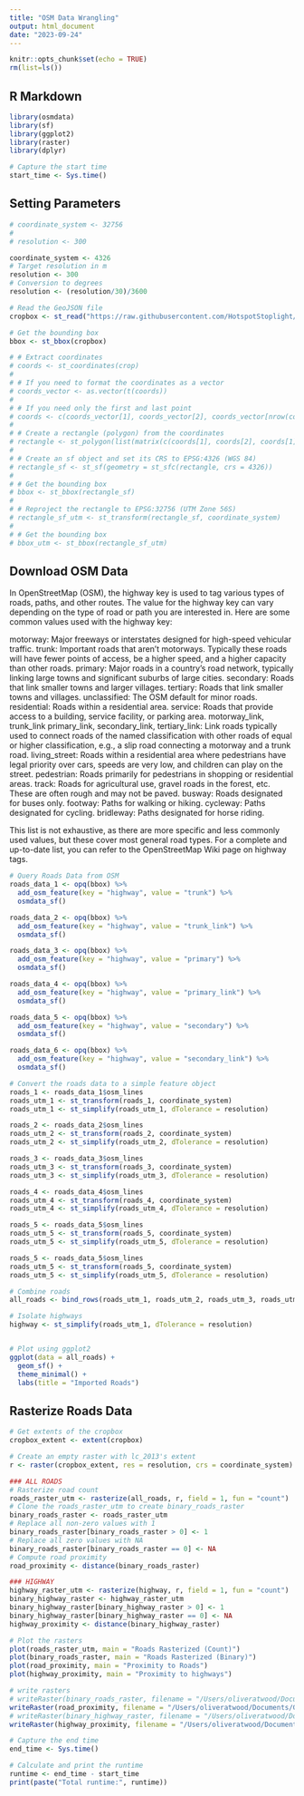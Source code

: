 ```yaml
---
title: "OSM Data Wrangling"
output: html_document
date: "2023-09-24"
---
```


```r
knitr::opts_chunk$set(echo = TRUE)
rm(list=ls())
```

## R Markdown

```r
library(osmdata)
library(sf)
library(ggplot2)
library(raster)
library(dplyr)

# Capture the start time
start_time <- Sys.time()
```

## Setting Parameters
```r
# coordinate_system <- 32756
# 
# resolution <- 300

coordinate_system <- 4326
# Target resolution in m
resolution <- 300
# Conversion to degrees
resolution <- (resolution/30)/3600

```

```r
# Read the GeoJSON file
cropbox <- st_read("https://raw.githubusercontent.com/HotspotStoplight/HotspotStoplight/main/CropBoxes/CR_Crop5.geojson")

# Get the bounding box
bbox <- st_bbox(cropbox)

# # Extract coordinates
# coords <- st_coordinates(crop)
# 
# # If you need to format the coordinates as a vector
# coords_vector <- as.vector(t(coords))
# 
# # If you need only the first and last point
# coords <- c(coords_vector[1], coords_vector[2], coords_vector[nrow(coords) * 2 - 1], coords_vector[nrow(coords) * 2])
# 
# # Create a rectangle (polygon) from the coordinates
# rectangle <- st_polygon(list(matrix(c(coords[1], coords[2], coords[1], coords[4], coords[3], coords[4], coords[3], coords[2], coords[1], coords[2]), ncol=2, byrow=TRUE)))
# 
# # Create an sf object and set its CRS to EPSG:4326 (WGS 84)
# rectangle_sf <- st_sf(geometry = st_sfc(rectangle, crs = 4326))
# 
# # Get the bounding box
# bbox <- st_bbox(rectangle_sf)
# 
# # Reproject the rectangle to EPSG:32756 (UTM Zone 56S)
# rectangle_sf_utm <- st_transform(rectangle_sf, coordinate_system)
# 
# # Get the bounding box
# bbox_utm <- st_bbox(rectangle_sf_utm)

```

## Download OSM Data

In OpenStreetMap (OSM), the highway key is used to tag various types of roads, paths, and other routes. The value for the highway key can vary depending on the type of road or path you are interested in. Here are some common values used with the highway key:

motorway: Major freeways or interstates designed for high-speed vehicular traffic.
trunk: Important roads that aren't motorways. Typically these roads will have fewer points of access, be a higher speed, and a higher capacity than other roads.
primary: Major roads in a country's road network, typically linking large towns and significant suburbs of large cities.
secondary: Roads that link smaller towns and larger villages.
tertiary: Roads that link smaller towns and villages.
unclassified: The OSM default for minor roads.
residential: Roads within a residential area.
service: Roads that provide access to a building, service facility, or parking area.
motorway_link, trunk_link primary_link, secondary_link, tertiary_link: Link roads typically used to connect roads of the named classification with other roads of equal or higher classification, e.g., a slip road connecting a motorway and a trunk road.
living_street: Roads within a residential area where pedestrians have legal priority over cars, speeds are very low, and children can play on the street.
pedestrian: Roads primarily for pedestrians in shopping or residential areas.
track: Roads for agricultural use, gravel roads in the forest, etc. These are often rough and may not be paved.
busway: Roads designated for buses only.
footway: Paths for walking or hiking.
cycleway: Paths designated for cycling.
bridleway: Paths designated for horse riding.

This list is not exhaustive, as there are more specific and less commonly used values, but these cover most general road types. For a complete and up-to-date list, you can refer to the OpenStreetMap Wiki page on highway tags.

```r
# Query Roads Data from OSM
roads_data_1 <- opq(bbox) %>%
  add_osm_feature(key = "highway", value = "trunk") %>%
  osmdata_sf()

roads_data_2 <- opq(bbox) %>%
  add_osm_feature(key = "highway", value = "trunk_link") %>%
  osmdata_sf()

roads_data_3 <- opq(bbox) %>%
  add_osm_feature(key = "highway", value = "primary") %>%
  osmdata_sf()

roads_data_4 <- opq(bbox) %>%
  add_osm_feature(key = "highway", value = "primary_link") %>%
  osmdata_sf()

roads_data_5 <- opq(bbox) %>%
  add_osm_feature(key = "highway", value = "secondary") %>%
  osmdata_sf()

roads_data_6 <- opq(bbox) %>%
  add_osm_feature(key = "highway", value = "secondary_link") %>%
  osmdata_sf()
```

```r
# Convert the roads data to a simple feature object
roads_1 <- roads_data_1$osm_lines
roads_utm_1 <- st_transform(roads_1, coordinate_system)
roads_utm_1 <- st_simplify(roads_utm_1, dTolerance = resolution)

roads_2 <- roads_data_2$osm_lines
roads_utm_2 <- st_transform(roads_2, coordinate_system)
roads_utm_2 <- st_simplify(roads_utm_2, dTolerance = resolution)

roads_3 <- roads_data_3$osm_lines
roads_utm_3 <- st_transform(roads_3, coordinate_system)
roads_utm_3 <- st_simplify(roads_utm_3, dTolerance = resolution)

roads_4 <- roads_data_4$osm_lines
roads_utm_4 <- st_transform(roads_4, coordinate_system)
roads_utm_4 <- st_simplify(roads_utm_4, dTolerance = resolution)

roads_5 <- roads_data_5$osm_lines
roads_utm_5 <- st_transform(roads_5, coordinate_system)
roads_utm_5 <- st_simplify(roads_utm_5, dTolerance = resolution)

roads_5 <- roads_data_5$osm_lines
roads_utm_5 <- st_transform(roads_5, coordinate_system)
roads_utm_5 <- st_simplify(roads_utm_5, dTolerance = resolution)

# Combine roads
all_roads <- bind_rows(roads_utm_1, roads_utm_2, roads_utm_3, roads_utm_4, roads_utm_5)

# Isolate highways
highway <- st_simplify(roads_utm_1, dTolerance = resolution)


# Plot using ggplot2
ggplot(data = all_roads) +
  geom_sf() +
  theme_minimal() +
  labs(title = "Imported Roads")


```

## Rasterize Roads Data
```r
# Get extents of the cropbox
cropbox_extent <- extent(cropbox)

# Create an empty raster with lc_2013's extent
r <- raster(cropbox_extent, res = resolution, crs = coordinate_system)

### ALL ROADS 
# Rasterize road count
roads_raster_utm <- rasterize(all_roads, r, field = 1, fun = "count")
# Clone the roads_raster_utm to create binary_roads_raster
binary_roads_raster <- roads_raster_utm
# Replace all non-zero values with 1
binary_roads_raster[binary_roads_raster > 0] <- 1
# Replace all zero values with NA
binary_roads_raster[binary_roads_raster == 0] <- NA
# Compute road proximity
road_proximity <- distance(binary_roads_raster)

### HIGHWAY
highway_raster_utm <- rasterize(highway, r, field = 1, fun = "count")
binary_highway_raster <- highway_raster_utm
binary_highway_raster[binary_highway_raster > 0] <- 1
binary_highway_raster[binary_highway_raster == 0] <- NA
highway_proximity <- distance(binary_highway_raster)

# Plot the rasters
plot(roads_raster_utm, main = "Roads Rasterized (Count)")
plot(binary_roads_raster, main = "Roads Rasterized (Binary)")
plot(road_proximity, main = "Proximity to Roads")
plot(highway_proximity, main = "Proximity to highways")

# write rasters
# writeRaster(binary_roads_raster, filename = "/Users/oliveratwood/Documents/GitHub/HotspotStoplight/UrbanExpansion/data/roads_binary.tif", format = "GTiff", overwrite = TRUE)
writeRaster(road_proximity, filename = "/Users/oliveratwood/Documents/GitHub/HotspotStoplight/UrbanExpansion/data/roads_proximity.tif", format = "GTiff", overwrite = TRUE)
# writeRaster(binary_highway_raster, filename = "/Users/oliveratwood/Documents/GitHub/HotspotStoplight/UrbanExpansion/data/highway_binary.tif", format = "GTiff", overwrite = TRUE)
writeRaster(highway_proximity, filename = "/Users/oliveratwood/Documents/GitHub/HotspotStoplight/UrbanExpansion/data/highway_proximity.tif", format = "GTiff", overwrite = TRUE)

```

```r
# Capture the end time
end_time <- Sys.time()

# Calculate and print the runtime
runtime <- end_time - start_time
print(paste("Total runtime:", runtime))
```

